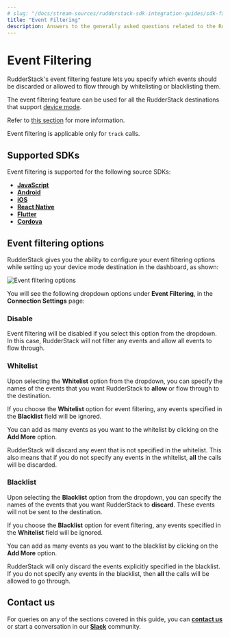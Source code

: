 ```yaml
---
# slug: "/docs/stream-sources/rudderstack-sdk-integration-guides/sdk-faqs"
title: "Event Filtering"
description: Answers to the generally asked questions related to the RudderStack SDKs
---
```


# Event Filtering

RudderStack's event filtering feature lets you specify which events should be discarded or allowed to flow through by whitelisting or blacklisting them.

<div class="successBlock">

The event filtering feature can be used for all the RudderStack destinations that support <a href="https://rudderstack.com/docs/connections/rudderstack-connection-modes/#device-mode">device mode</a>.

Refer to <a href="https://rudderstack.com/docs/connections/rudderstack-connection-modes/#how-to-check-if-a-destination-supports-cloud-mode-or-device-mode-or-both">this section</a> for more information. 
</div>

<div class="infoBlock">

Event filtering is applicable only for <code class="inline-code">track</code> calls.
</div>

## Supported SDKs

Event filtering is supported for the following source SDKs:

- [**JavaScript**](https://rudderstack.com/docs/stream-sources/rudderstack-sdk-integration-guides/rudderstack-javascript-sdk/)
- [**Android**](https://rudderstack.com/docs/stream-sources/rudderstack-sdk-integration-guides/rudderstack-android-sdk/)
- [**iOS**](https://rudderstack.com/docs/stream-sources/rudderstack-sdk-integration-guides/rudderstack-ios-sdk/)
- [**React Native**](https://rudderstack.com/docs/stream-sources/rudderstack-sdk-integration-guides/rudderstack-react-native-sdk/)
- [**Flutter**](https://rudderstack.com/docs/stream-sources/rudderstack-sdk-integration-guides/rudderstack-flutter-sdk/)
- [**Cordova**](https://rudderstack.com/docs/stream-sources/rudderstack-sdk-integration-guides/rudderstack-cordova-sdk/)

## Event filtering options

RudderStack gives you the ability to configure your event filtering options while setting up your device mode destination in the dashboard, as shown:

<img src="../../assets/event-stream-sources/rudderstack-event-filtering.png" alt="Event filtering options" />

You will see the following dropdown options under **Event Filtering**, in the **Connection Settings** page:

### Disable

Event filtering will be disabled if you select this option from the dropdown. In this case, RudderStack will not filter any events and allow all events to flow through.

### Whitelist

Upon selecting the **Whitelist** option from the dropdown, you can specify the names of the events that you want RudderStack to **allow** or flow through to the destination. 

<div class="infoBlock">

If you choose the <strong>Whitelist</strong> option for event filtering, any events specified in the <strong>Blacklist</strong> field will be ignored.
</div>

You can add as many events as you want to the whitelist by clicking on the **Add More** option.

<div class="warningBlock">

RudderStack will discard any event that is not specified in the whitelist. This also means that if you do not specify any events in the whitelist, <strong>all</strong> the calls will be discarded.
</div>

### Blacklist

Upon selecting the **Blacklist** option from the dropdown, you can specify the names of the events that you want RudderStack to **discard**. These events will not be sent to the destination.

<div class="infoBlock">

If you choose the <strong>Blacklist</strong> option for event filtering, any events specified in the <strong>Whitelist</strong> field will be ignored.
</div>

You can add as many events as you want to the blacklist by clicking on the **Add More** option.

<div class="warningBlock">

RudderStack will only discard the events explicitly specified in the blacklist. If you do not specify any events in the blacklist, then <strong>all</strong> the calls will be allowed to go through.
</div>

## Contact us

For queries on any of the sections covered in this guide, you can [**contact us**](mailto:%20docs@rudderstack.com) or start a conversation in our [**Slack**](https://rudderstack.com/join-rudderstack-slack-community) community.
